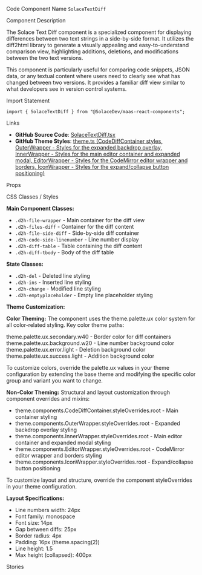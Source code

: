 
<Meta of={SolaceTextDiffStories} />

<Title>Text Diff</Title>

<Description of={SolaceTextDiffStories} />

<Subtitle>Code Component Name</Subtitle>
`SolaceTextDiff`

<Subtitle>Component Description</Subtitle>

The Solace Text Diff component is a specialized component for displaying differences between two text strings in a side-by-side format. It utilizes the diff2html library to generate a visually appealing and easy-to-understand comparison view, highlighting additions, deletions, and modifications between the two text versions.

This component is particularly useful for comparing code snippets, JSON data, or any textual content where users need to clearly see what has changed between two versions. It provides a familiar diff view similar to what developers see in version control systems.

<Subtitle>Import Statement</Subtitle>

```tsx
import { SolaceTextDiff } from "@SolaceDev/maas-react-components";
```

<Subtitle>Links</Subtitle>

- **GitHub Source Code**: [SolaceTextDiff.tsx](https://github.com/SolaceDev/maas-react-components/blob/main/src/components/SolaceTextDiff.tsx)
- **GitHub Theme Styles**: <a href="https://github.com/SolaceDev/maas-react-components/blob/main/src/resources/theme.ts#:~:text=CodeDiffContainer" target="_blank">theme.ts (CodeDiffContainer styles, OuterWrapper - Styles for the expanded backdrop overlay, InnerWrapper - Styles for the main editor container and expanded modal, EditorWrapper - Styles for the CodeMirror editor wrapper and borders, IconWrapper - Styles for the expand/collapse button positioning)</a>

<Subtitle>Props</Subtitle>

<ArgTypes of={SolaceTextDiffStories} />

<Subtitle>CSS Classes / Styles</Subtitle>

**Main Component Classes:**

- `.d2h-file-wrapper` - Main container for the diff view
- `.d2h-files-diff` - Container for the diff content
- `.d2h-file-side-diff` - Side-by-side diff container
- `.d2h-code-side-linenumber` - Line number display
- `.d2h-diff-table` - Table containing the diff content
- `.d2h-diff-tbody` - Body of the diff table

**State Classes:**

- `.d2h-del` - Deleted line styling
- `.d2h-ins` - Inserted line styling
- `.d2h-change` - Modified line styling
- `.d2h-emptyplaceholder` - Empty line placeholder styling

**Theme Customization:**

**Color Theming:**
The component uses the theme.palette.ux color system for all color-related styling. Key color theme paths:

<div style={{ display: "flex", alignItems: "center", margin: "8px 0" }}>
	<div
		style={{
			width: "16px",
			height: "16px",
			backgroundColor: "#E0E0E0",
			border: "1px solid rgba(0,0,0,0.2)",
			borderRadius: "3px",
			marginRight: "8px"
		}}
	></div>
	<span>theme.palette.ux.secondary.w40 - Border color for diff containers</span>
</div>
<div style={{ display: "flex", alignItems: "center", margin: "8px 0" }}>
	<div
		style={{
			width: "16px",
			height: "16px",
			backgroundColor: "#F5F5F5",
			border: "1px solid rgba(0,0,0,0.2)",
			borderRadius: "3px",
			marginRight: "8px"
		}}
	></div>
	<span>theme.palette.ux.background.w20 - Line number background color</span>
</div>
<div style={{ display: "flex", alignItems: "center", margin: "8px 0" }}>
	<div
		style={{
			width: "16px",
			height: "16px",
			backgroundColor: "#FFEBEE",
			border: "1px solid rgba(0,0,0,0.2)",
			borderRadius: "3px",
			marginRight: "8px"
		}}
	></div>
	<span>theme.palette.ux.error.light - Deletion background color</span>
</div>
<div style={{ display: "flex", alignItems: "center", margin: "8px 0" }}>
	<div
		style={{
			width: "16px",
			height: "16px",
			backgroundColor: "#E8F5E9",
			border: "1px solid rgba(0,0,0,0.2)",
			borderRadius: "3px",
			marginRight: "8px"
		}}
	></div>
	<span>theme.palette.ux.success.light - Addition background color</span>
</div>

To customize colors, override the palette.ux values in your theme configuration by extending the base theme and modifying the specific color group and variant you want to change.

**Non-Color Theming:**
Structural and layout customization through component overrides and mixins:

- theme.components.CodeDiffContainer.styleOverrides.root - Main container styling
- theme.components.OuterWrapper.styleOverrides.root - Expanded backdrop overlay styling
- theme.components.InnerWrapper.styleOverrides.root - Main editor container and expanded modal styling
- theme.components.EditorWrapper.styleOverrides.root - CodeMirror editor wrapper and borders styling
- theme.components.IconWrapper.styleOverrides.root - Expand/collapse button positioning

To customize layout and structure, override the component styleOverrides in your theme configuration.

**Layout Specifications:**

- Line numbers width: 24px
- Font family: monospace
- Font size: 14px
- Gap between diffs: 25px
- Border radius: 4px
- Padding: 16px (theme.spacing(2))
- Line height: 1.5
- Max height (collapsed): 400px

<Subtitle>Stories</Subtitle>
